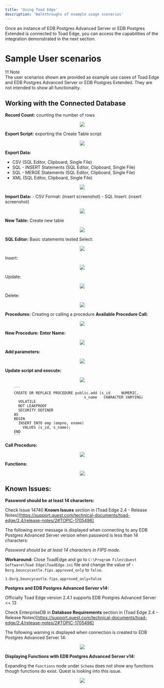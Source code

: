 ```yaml
---
title: 'Using Toad Edge'
description: 'Walkthroughs of example usage scenarios'
---
```


Once an instance of EDB Postgres Advanced Server or EDB Postgres Extended is connected to Toad Edge, you can access the capabilities of the integration demonstrated in the next section.

# Sample User scenarios

!!! Note  
  The user scenarios shown are provided as example use cases of Toad Edge and EDB Postgres Advanced Server or EDB Postgres Extended.  They are not intended to show all functionality.



## Working with the Connected Database

 **Record Count:** counting the number of rows
<p align="center">
<img src="Images/RecordCount.png">
</p>

**Export Script:** exporting the Create Table script
<p align="center">
<img src="Images/ExportScript.png">
</p>

**Export Data:**
- CSV (SQL Editor, Clipboard, Single File)
- SQL - INSERT Statements (SQL Editor, Clipboard, Single File)
- SQL - MERGE Statements (SQL Editor, Clipboard, Single File)
- XML (SQL Editor, Clipboard, Single File)
<p align="center">
<img src="Images/ExportData.png">
</p>

**Import Data:** 
    - CSV Format: (insert screenshot)
    - SQL Insert: (insert screenshot)
<p align="center">
<img src="Images/ImportData.png">
</p>    
    
**New Table:** Create new table
<p align="center">
<img src="Images/NewTable.png">
</p>


**SQL Editor:** Basic statements tested
Select: 
<p align="center">
<img src="Images/Select.png">
</p>
Insert: 
<p align="center">
<img src="Images/Insert.png">
</p>
Update: 
<p align="center">
<img src="Images/Update.png">
</p>
Delete: 
<p align="center">
<img src="Images/Delete.png">
</p>
    
**Procedures:** Creating or calling a procedure
**Available Procedure Call:** 
<p align="center">
<img src="Images/AvailableProcedureCall.png">
</p>

**New Procedure:**
**Enter Name:**
<p align="center">
<img src="Images/EnterName.png">
</p>

**Add parameters:**
<p align="center">
<img src="Images/AddParameters.png">
</p>

**Update script and execute:**
<p align="center">
<img src="Images/UpdateScriptAndExecute.png">
</p>

        ```
        CREATE OR REPLACE PROCEDURE public.add (s_id     NUMERIC,
                                        s_name   CHARACTER VARYING)
          VOLATILE
          NOT LEAKPROOF
          SECURITY DEFINER
        AS
        BEGIN
          INSERT INTO emp (empno, ename)
            VALUES (s_id, s_name);
        END
        ```


**Call Procedure:** 
<p align="center">
<img src="Images/CallProcedure.png">
</p>


**Functions:**
<p align="center">
<img src="Images/Functions.png">
</p>



## Known Issues: 

**Password should be at least 14 characters:**

Check Issue 14740 **Known Issues** section in (Toad Edge 2.4 - Release Notes)[https://support.quest.com/technical-documents/toad-edge/2.4/release-notes/2#TOPIC-1705496]

The following error message is displayed when connecting to any EDB Postgres Advanced Server version when password is less than 14 characters: 

*Password should be at least 14 characters in FIPS mode.*

**Workaround:** Close ToadEdge and go to `C:\Program Files\Quest Software\Toad Edge\ToadEdge.ini` file and change the value of -`Dorg.bouncycastle.fips.approved_only` to `false`.

`1-Dorg.bouncycastle.fips.approved_only=false`


**Postgres and EDB Postgres Advanced Server v14:**

Officially Toad Edge version 2.4.1 supports EDB Postgres Advanced Server <= 13

Check EnterpriseDB in **Database Requirements** section in (Toad Edge 2.4 - Release Notes)[https://support.quest.com/technical-documents/toad-edge/2.4/release-notes/2#TOPIC-1705496]

The following warning is displayed when connection is created to EDB Postgres Advanced Server 14:

<p align="center">
<img src="Images/EPASWarning.png">
</p>


**Displaying Functions with EDB Postgres Advanced Server v14:**

Expanding the `Functions` node under `Schema` does not show any functions though functions do exist.  Quest is looking into this issue.

<p align="center">
<img src="Images/DisplayingFunctions.png">
</p>
